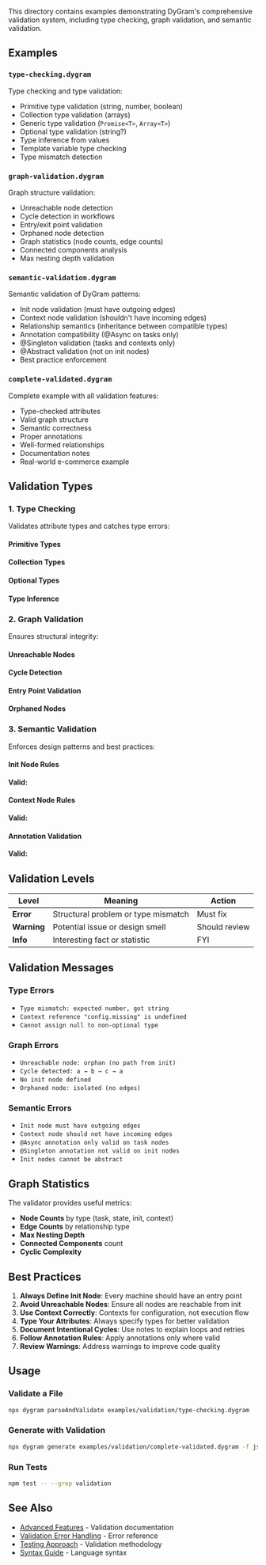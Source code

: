 
<PageLayout title="Validation Features Examples">


This directory contains examples demonstrating DyGram's comprehensive validation system, including type checking, graph validation, and semantic validation.

## Examples

### `type-checking.dygram`
Type checking and type validation:
- Primitive type validation (string, number, boolean)
- Collection type validation (arrays)
- Generic type validation (`Promise<T>`, `Array<T>`)
- Optional type validation (string?)
- Type inference from values
- Template variable type checking
- Type mismatch detection

### `graph-validation.dygram`
Graph structure validation:
- Unreachable node detection
- Cycle detection in workflows
- Entry/exit point validation
- Orphaned node detection
- Graph statistics (node counts, edge counts)
- Connected components analysis
- Max nesting depth validation

### `semantic-validation.dygram`
Semantic validation of DyGram patterns:
- Init node validation (must have outgoing edges)
- Context node validation (shouldn't have incoming edges)
- Relationship semantics (inheritance between compatible types)
- Annotation compatibility (@Async on tasks only)
- @Singleton validation (tasks and contexts only)
- @Abstract validation (not on init nodes)
- Best practice enforcement

### `complete-validated.dygram`
Complete example with all validation features:
- Type-checked attributes
- Valid graph structure
- Semantic correctness
- Proper annotations
- Well-formed relationships
- Documentation notes
- Real-world e-commerce example

## Validation Types

### 1. Type Checking

Validates attribute types and catches type errors:

#### Primitive Types

<ExampleLoader path="examples/generated/example-1.dygram" height="400px" />


#### Collection Types

<ExampleLoader path="examples/generated/example-2.dygram" height="400px" />


#### Optional Types

<ExampleLoader path="examples/generated/example-3.dygram" height="400px" />


#### Type Inference

<ExampleLoader path="examples/generated/example-4.dygram" height="400px" />


### 2. Graph Validation

Ensures structural integrity:

#### Unreachable Nodes

<ExampleLoader path="examples/generated/example-5.dygram" height="400px" />


#### Cycle Detection

<ExampleLoader path="examples/generated/example-6.dygram" height="400px" />


#### Entry Point Validation

<ExampleLoader path="examples/generated/example-7.dygram" height="400px" />


#### Orphaned Nodes

<ExampleLoader path="examples/generated/example-8.dygram" height="400px" />


### 3. Semantic Validation

Enforces design patterns and best practices:

#### Init Node Rules

<ExampleLoader path="examples/generated/example-9.dygram" height="400px" />


**Valid:**

<ExampleLoader path="examples/generated/example-10.dygram" height="400px" />


#### Context Node Rules

<ExampleLoader path="examples/generated/example-11.dygram" height="400px" />


**Valid:**

<ExampleLoader path="examples/generated/example-12.dygram" height="400px" />


#### Annotation Validation

<ExampleLoader path="examples/generated/example-13.dygram" height="400px" />


**Valid:**

<ExampleLoader path="examples/generated/example-14.dygram" height="400px" />


## Validation Levels

| Level | Meaning | Action |
|-------|---------|--------|
| **Error** | Structural problem or type mismatch | Must fix |
| **Warning** | Potential issue or design smell | Should review |
| **Info** | Interesting fact or statistic | FYI |

## Validation Messages

### Type Errors
- `Type mismatch: expected number, got string`
- `Context reference "config.missing" is undefined`
- `Cannot assign null to non-optional type`

### Graph Errors
- `Unreachable node: orphan (no path from init)`
- `Cycle detected: a → b → c → a`
- `No init node defined`
- `Orphaned node: isolated (no edges)`

### Semantic Errors
- `Init node must have outgoing edges`
- `Context node should not have incoming edges`
- `@Async annotation only valid on task nodes`
- `@Singleton annotation not valid on init nodes`
- `Init nodes cannot be abstract`

## Graph Statistics

The validator provides useful metrics:

- **Node Counts** by type (task, state, init, context)
- **Edge Counts** by relationship type
- **Max Nesting Depth**
- **Connected Components** count
- **Cyclic Complexity**

## Best Practices

1. **Always Define Init Node**: Every machine should have an entry point
2. **Avoid Unreachable Nodes**: Ensure all nodes are reachable from init
3. **Use Context Correctly**: Contexts for configuration, not execution flow
4. **Type Your Attributes**: Always specify types for better validation
5. **Document Intentional Cycles**: Use notes to explain loops and retries
6. **Follow Annotation Rules**: Apply annotations only where valid
7. **Review Warnings**: Address warnings to improve code quality

## Usage

### Validate a File
```bash
npx dygram parseAndValidate examples/validation/type-checking.dygram
```

### Generate with Validation
```bash
npx dygram generate examples/validation/complete-validated.dygram -f json,html
```

### Run Tests
```bash
npm test -- --grep validation
```

## See Also

- [Advanced Features](../../docs/advanced-features.md) - Validation documentation
- [Validation Error Handling](../../docs/VALIDATION_ERROR_HANDLING.md) - Error reference
- [Testing Approach](../../docs/testing-approach.md) - Validation methodology
- [Syntax Guide](../../docs/syntax-guide.md) - Language syntax


</PageLayout>